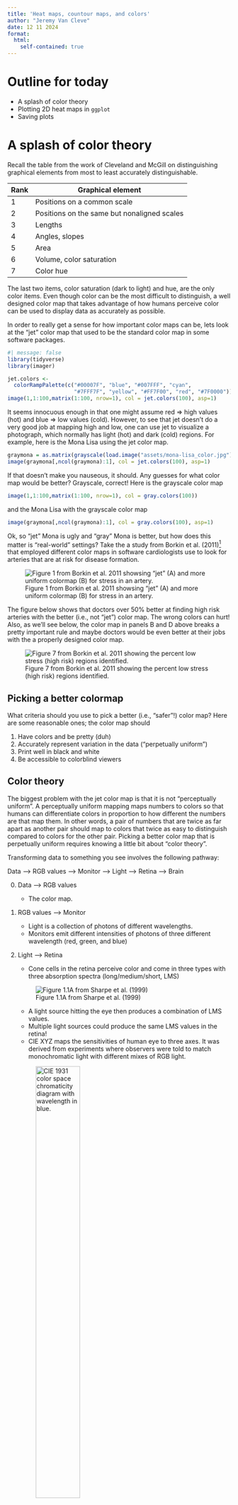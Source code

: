 ```yaml
---
title: 'Heat maps, countour maps, and colors'
author: "Jeremy Van Cleve"
date: 12 11 2024
format: 
  html:
    self-contained: true
---
```

  
# Outline for today

- A splash of color theory
- Plotting 2D heat maps in `ggplot`
- Saving plots

# A splash of color theory

Recall the table from the work of Cleveland and McGill on distinguishing graphical elements from most to least accurately distinguishable.

|Rank | Graphical element |
|-----+-------------------|
| 1   | Positions on a common scale |
| 2   | Positions on the same but nonaligned scales |
| 3   | Lengths |
| 4   | Angles, slopes |
| 5   | Area |
| 6   | Volume, color saturation |
| 7   | Color hue |

The last two items, color saturation (dark to light) and hue, are the only color items. Even though color can be the most difficult to distinguish, a well designed color map that takes advantage of how humans perceive color can be used to display data as accurately as possible.

In order to really get a sense for how important color maps can be, lets look at the "jet" color map that used to be the standard color map in some software packages.
```r
#| message: false
library(tidyverse)
library(imager)

jet.colors <-
  colorRampPalette(c("#00007F", "blue", "#007FFF", "cyan",
                     "#7FFF7F", "yellow", "#FF7F00", "red", "#7F0000"))
image(1,1:100,matrix(1:100, nrow=1), col = jet.colors(100), asp=1)
```

It seems innocuous enough in that one might assume red => high values (hot) and blue => low values (cold). However, to see that jet doesn't do a very good job at mapping high and low, one can use jet to visualize a photograph, which normally has light (hot) and dark (cold) regions. For example, here is the Mona Lisa using the jet color map.

```r
graymona = as.matrix(grayscale(load.image("assets/mona-lisa_color.jpg")))
image(graymona[,ncol(graymona):1], col = jet.colors(100), asp=1)
```

If that doesn't make you nauseous, it should. Any guesses for what color map would be better? Grayscale, correct! Here is the grayscale color map
```r
image(1,1:100,matrix(1:100, nrow=1), col = gray.colors(100))
```

and the Mona Lisa with the grayscale color map
```r
image(graymona[,ncol(graymona):1], col = gray.colors(100), asp=1)
```

Ok, so "jet" Mona is ugly and "gray" Mona is better, but how does this matter is "real-world" settings? Take the a study from Borkin et al. (2011)[^1] that employed different color maps in software cardiologists use to look for arteries that are at risk for disease formation. 

![Figure 1 from Borkin et al. 2011 showsing "jet" (A) and more uniform colormap (B) for stress in an artery.](assets/borkin_etal_2011_fig1.png)

The figure below shows that doctors over 50% better at finding high risk arteries with the better (i.e., not "jet") color map. The wrong colors can hurt! Also, as we'll see below, the color map in panels B and D above breaks a pretty important rule and maybe doctors would be even better at their jobs with the a properly designed color map.

![Figure 7 from Borkin et al. 2011 showing the percent low stress (high risk) regions identified.](assets/borkin_etal_2011_fig7.png)

## Picking a better colormap

What criteria should you use to pick a better (i.e., "safer"!) color map? Here are some reasonable ones; the color map should

1. Have colors and be pretty (duh)
2. Accurately represent variation in the data ("perpetually uniform")
3. Print well in black and white
4. Be accessible to colorblind viewers

## Color theory

The biggest problem with the jet color map is that it is not "perceptually uniform". A perceptually uniform mapping maps numbers to colors so that humans can 
differentiate colors in proportion to how different the numbers are that map them. In other words, a pair of numbers that are twice as far apart as another pair should map to colors that twice as easy to distinguish compared to colors for the other pair. Picking a better color map that is perpetually uniform requires knowing a little bit about "color theory". 

Transforming data to something you see involves the following pathway:

Data ——> RGB values ——> Monitor ——> Light ——> Retina ——> Brain

0. Data ——> RGB values

    - The color map.

1. RGB values ——> Monitor

    - Light is a collection of photons of different wavelengths.
    - Monitors emit different intensities of photons of three different wavelength (red, green, and blue)

2. Light ——> Retina

    - Cone cells in the retina perceive color and come in three types with three absorption spectra (long/medium/short, LMS)

    ![Figure 1.1A from Sharpe et al. (1999)](assets/sharpe_etal_1999_fig1.1a.png)

    - A light source hitting the eye then produces a combination of LMS values. 
    - Multiple light sources could produce the same LMS values in the retina!
    - CIE XYZ maps the sensitivities of human eye to three axes. It was derived from experiments where observers were told to match monochromatic light with different mixes of RGB light.
    
    ![CIE 1931 color space chromaticity diagram with wavelength in blue.](assets/CIE1931xy.png){width=50%}
    
    ![sRGB colors, what your screen uses, situated at calculated position in CIE 1931 chromaticity diagram](assets/SRGB_chromaticity_CIE1931.png){width=50%}

3. Retina ——> Brain

    - The brain processes colors differently depending on their context
    
    ![Is the dress white and gold or blue and black??? <https://en.wikipedia.org/wiki/The_dress>](assets/dress.png)
    
    - Luckily, folks interested in color have some nice color models that attempt to take into account these perceptual issues. This results in a sort of "color blob" or perceived colors. The vertical axis is dark to light, another axis is blue to yellow, and the last axis is red to green. It should be clear from the image below that some colors are perceived as "brighter" than others and the color model helps account for these kinds of effects.
    
    ![CIECAM02 color model](assets/color_blob.gif)
    
    - Using the above color model allows one to choose colors are equally distinguishable perceptually and these colors can then be used for adjacent numerical values in a color map.

## Evaluating a few colormaps

![Perceptual uniformity, grayscale, and colorblind simulation of jet colormap](assets/eval_jet.png)

![Perceptual uniformity, grayscale, and colorblind simulation of grayscale colormap](assets/eval_gray.png)

## Making the default colormap

- To be colorblind friendly, use blue/yellow axis instead of red/green
- To be grayscale friendly, use dark to light
- Must be dark blue to light yellow  
  (no variation in the blob in the light blue to dark yellow direction)

## Viridis

Through the work of some procrastinating graduate students (Stéfan van der Walt and Nathaniel Smith, <https://www.youtube.com/watch?v=xAoljeRJ3lU>) who use the programming language **Python**, a color map was created that satisfies the above criteria and is perceptually uniform. The color map is called **viridis**.

- Latin for green
- Also it could be named after *Dendroaspis viridis* (western green mamba)

![](assets/dendroaspis_viridis.jpg)

From the figure below, you can see that viridis is much better than jet and prettier than grayscale.

![Perceptual uniformity, grayscale, and colorblind simulation of viridis colormap](assets/eval_viridis.png)

Plotting Mona Lisa with viridis looks like this. OMG. So much better.
```r
image(graymona[,ncol(graymona):1], col = scales::viridis_pal()(100), asp=1)
```

The same folks who made viridis also made some other perceptually uniform color maps in case you need some additional options: "magma" (option A), "inferno" (option B), and "plasma" (option C).
```r
image(graymona[,ncol(graymona):1], col = scales::viridis_pal(option = "A")(100), asp=1)
image(graymona[,ncol(graymona):1], col = scales::viridis_pal(option = "B")(100), asp=1)
image(graymona[,ncol(graymona):1], col = scales::viridis_pal(option = "C")(100), asp=1)
```

## But is viridis actually better?

Some studies have been performed that compare perceptually uniform colormaps like viridis with older maps such as jet. In one study, Liu and Heer (2018)[^2] gave paricitpants in a study a reference color and ask them which of two test colors is closer to the reference in color distance.

![Experimental interface from Liu and Heer (2018) Fig. 2](assets/Liu.Heer_2018_Fig2.png){width=50%}

The study compared the viridis colormap to multiple color colormaps such as jet, a blue-orange range, plasma, and magma, and to single ranges such as blues, greens, oranges, and grays. They found that among viridis is among the fastest for response times among the multicolor maps (including the perceptually uniform plasma and magma).

![Log response time by colormap from Liu and Heer (2018) Fig. 3](assets/Liu.Heer_2018_Fig3.png){width=50%}

Viridis is also one of the best colormaps for accuracy; Fig. 4 from Liu and Heer (2018) shows that it has a lower error rate than jet and at least as low an error as the other percptually uniform colormaps plasma and magma.

![Error rate by colormap from Liu and Heer (2018) Fig. 4](assets/Liu.Heer_2018_Fig4.png){width=50%}

# Plotting 2D heatmaps in `ggplot`

In the previous plots, we used the `image` function, which like most of R base graphics is very basic and ultimately boring. Lucky for us, images are just one kind of 2D gridded color plot and ggplot understands 2D very well. In other words, we can just plot two variables on an x-y grid and use color for third variable. 

## Raster plots

A grid of pixels, or a "raster" image, can be plotted with the `geom_raster()` function.

```r
ggplot(faithfuld, aes(x = waiting, y = eruptions)) + theme_bw() +
  geom_raster(aes(fill = density)) +
  scale_fill_viridis_c() # viridis colormap
```

The `faithfuld` data are used above, which are length of eruptions and waiting time until the next eruptions for the "Old Faithful" geyser in Yellowstone National Park. The `d` part of the data set indicates its an estimate of the probability density for each eruption length and waiting time combination.
```r
summary(faithfuld)
```

The pixelation above is natural due to the scale of the data, but you can smooth this by "interpolating" with the `interpolate` option.
```r
ggplot(faithfuld, aes(waiting, eruptions)) + theme_bw() +
  geom_raster(aes(fill = density), interpolate = TRUE) +
  scale_fill_viridis_c()
```
If you don't want the squares to be of equal size or want to draw rectangles of any size, then you can use either `geom_tile()` or `geom_rect()`.

To get the other colormaps we introduced, magma, inferno, and plasma, we can pass the `option` argument to `scale_fill_viridis_c`:
```r
ggplot(faithfuld, aes(waiting, eruptions)) + theme_bw() +
  geom_raster(aes(fill = density), interpolate = TRUE) +
  scale_fill_viridis_c(option = "A")
```
There are more perceptually uniform colormaps if you need more variety. Fabio Crameri has designed quite a few that you can browse as his website: <https://www.fabiocrameri.ch/colourmaps/>. There is an `R` package too for them called `scico`. Here is the "batlow" colormap:
```r
library(scico)
ggplot(faithfuld, aes(waiting, eruptions)) + theme_bw() +
  geom_raster(aes(fill = density), interpolate = TRUE) +
  scale_fill_scico(palette = 'batlow') 
```


## Adding contours

You can also add a contour plot on top of the heat map. The `geom_contour()` function needs to know what the `z` variable or height is as well as the `x` and `y` variables.
```r
ggplot(faithfuld, aes(x = waiting, y = eruptions)) + theme_bw() +
  geom_raster(aes(fill = density)) +
  scale_fill_viridis_c() +
  geom_contour(aes(z = density), color = "white")
```

The contours can be colored by their level as well.
```r
ggplot(faithfuld, aes(waiting, eruptions)) + theme_bw() +
  geom_raster(aes(fill = density)) +
  scale_fill_viridis_c() +
  geom_contour(aes(z = density, color = after_stat(level))) +
  scale_color_viridis_c(option = "A")
```

Finally, you can specify contours at specific levels with the `breaks` option.
```r
ggplot(faithfuld, aes(waiting, eruptions)) + theme_bw() +
  geom_raster(aes(fill = density)) +
  scale_fill_viridis_c() +
  geom_contour(aes(z = density), breaks=c(0.01, 0.02, 0.03))
```

## Histograms and density estimates

The `faithfuld` data are kernel density estimates (KDEs) from a list of eruption times and waiting times. Recall that KDEs are just a way of adding together normal distributions to approximate your data. The underlying data for the Old Faithful eruptions don't actually cover the whole range plotted above; rather they look like this:
```r
head(faithful)
```

These data can be displayed with a 2D histogram using `geom_bin2d()`
```r
ggplot(faithful, aes(waiting, eruptions)) + theme_bw() +
  geom_bin2d() +
  scale_fill_viridis_c()
```

or using possibly aesthetically more pleasing hexagonal bins with `geom_hex()`
```r
# this will ask/need you to install the package `hexbin`
ggplot(faithful, aes(waiting, eruptions)) + theme_bw() +
  geom_hex() +
  scale_fill_viridis_c()
```

Obtaining a kernel density estimate from these data can be done with the function `geom_density_2d()`, which produces contours by default.
```r
ggplot(faithful, aes(waiting, eruptions)) + theme_bw() +
  geom_density_2d() +
  geom_point()
```

```r
ggplot(faithful, aes(waiting, eruptions)) + theme_bw() +
  geom_density_2d_filled() +
  geom_point()
```

To get the full density values that you can plot like a heat map, you need to swtich to the function `stat_density_2d`. The main difference between `stat_density_2d` and `geom_density_2d` is that `stat_density_2d` will give you access to the imputed "density" values generated from the KDE. Using `stat_density_2d` below, we turn the contours off and then set the `geom` parameter of `stat_density_2d` to "raster".
```r
ggplot(faithful, aes(waiting, eruptions)) + theme_bw() +
  stat_density_2d(geom = "raster", aes(fill = after_stat(density)), contour = FALSE) +
  geom_point() +
  scale_fill_viridis_c()  
```

The upshot here is that you can use the `stat_density_2d` function to impute (or guesstimate) using a KDE values you didn't actually measure. Then you can plot a nice 2D heatmap. Fun!

# Saving plots

Its really shocking we've left this until now, but one of the most important things you will do with your plots is save them. In `ggplot2`, the function `ggsave()` will save the most recent plot to disk. The last name you give the file determines the file type.
```r
#| eval: false
ggsave("faithful.jpg")
```

You can also save a specific plot that you have saved.
```r
#| eval: false
fp = ggplot(faithfuld, aes(waiting, eruptions)) + theme_bw() +
  geom_raster(aes(fill = density), interpolate = TRUE) +
  scale_fill_viridis_c()

ggsave("faithful.jpg", fp)
```

## Sizing plots

The size of the figure will be taken from the size of the "device", which means that it will have some default value. You can change this by specifying options to `ggsave()` such as

- width, height: plot dimensions
- scale: multiplicative scaling factor for plot size
- dpi: resolution used for raster outputs (e.g., 300 for nice printed pictures)

It can be helpful to see what the size of the plots are before saving them; for example, you may want to know the font size is right for the tick labels. To do this, you can give the `fig.width` and `fig.height` options to the `R chunk`. 

```r
#| fig-width: 3
#| fig-height: 2
ggplot(faithfuld, aes(waiting, eruptions)) + theme_bw() +
  geom_raster(aes(fill = density), interpolate = TRUE) +
  scale_fill_viridis_c()
```


## Vector vs raster graphics

It should be clear by now that "raster" graphics are those that plot data as individual pixels. You can save your plots as "raster" data too, which simply means an image format like ".png" or ".jpg". This is great for heat maps and color gradients, but it can be awful for smooth line plots and fonts. In addition, raster formats can results in large file sizes if you need the figure to print at a large size.

The solution to this is to use a "vector" graphics format such as ".pdf", ".eps", or ".svg". These formats save the curves as points and equations that are then drawn on screen. Thus, these plots can have a small file size while allowing one to continuously zoom into the plot. To see what a plot saved as ".pdf" looks like, save a contour plot.
```r
#| eval: false
ggplot(faithful, aes(waiting, eruptions)) + theme_bw() +
  geom_density_2d() +
  geom_point()

ggsave("faithful.pdf")
```

One word of warning here is that saving a heat map as a ".pdf" may still result in a raster graphic since elements of the graphic cannot be produced as points and lines.

[^1]: Borkin, M., K. Gajos, A. Peters, D. Mitsouras, S. Melchionna, F. Rybicki, C. Feldman, et al. 2011. Evaluation of artery visualizations for heart disease diagnosis. IEEE Transactions on Visualization and Computer Graphics 17:2479–2488.
[^2]: Liu, Y., and J. Heer. 2018. Somewhere Over the Rainbow: An Empirical Assessment of Quantitative Colormaps. Pages 1–12 in Proceedings of the 2018 CHI Conference on Human Factors in Computing Systems, CHI ’18. Association for Computing Machinery, New York, NY, USA.


# Lab ![](assets/beaker.png)

### Problems

Thursday...